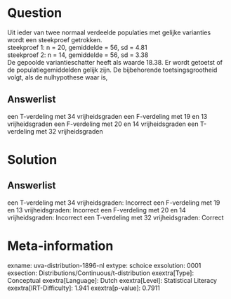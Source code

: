 Question
========

Uit ieder van twee normaal verdeelde populaties met gelijke varianties
wordt een steekproef getrokken.\
steekproef 1: n = 20, gemiddelde = 56, sd = 4.81\
steekproef 2: n = 14, gemiddelde = 56, sd = 3.38\
De gepoolde variantieschatter heeft als waarde 18.38. Er wordt getoetst
of de populatiegemiddelden gelijk zijn. De bijbehorende
toetsingsgrootheid volgt, als de nulhypothese waar is,

Answerlist
----------

een T-verdeling met 34 vrijheidsgraden
een F-verdeling met 19 en 13 vrijheidsgraden
een F-verdeling met 20 en 14 vrijheidsgraden
een T-verdeling met 32 vrijheidsgraden

Solution
========

Answerlist
----------

een T-verdeling met 34 vrijheidsgraden: Incorrect
een F-verdeling met 19 en 13 vrijheidsgraden: Incorrect
een F-verdeling met 20 en 14 vrijheidsgraden: Incorrect
een T-verdeling met 32 vrijheidsgraden: Correct

Meta-information
================
exname: uva-distribution-1896-nl
extype: schoice
exsolution: 0001
exsection: Distributions/Continuous/t-distribution
exextra[Type]: Conceptual
exextra[Language]: Dutch
exextra[Level]: Statistical Literacy
exextra[IRT-Difficulty]: 1.941
exextra[p-value]: 0.7911
